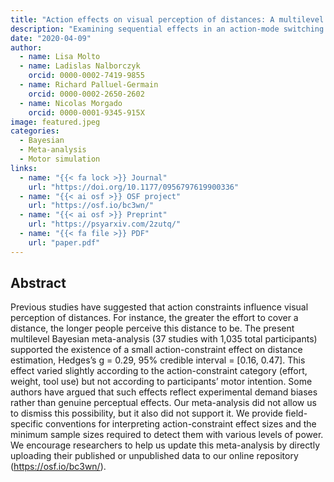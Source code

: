 ```yaml
---
title: "Action effects on visual perception of distances: A multilevel Bayesian meta-analysis"
description: "Examining sequential effects in an action-mode switching paradigm (typing execution and typing imagery)."
date: "2020-04-09"
author: 
  - name: Lisa Molto
  - name: Ladislas Nalborczyk
    orcid: 0000-0002-7419-9855
  - name: Richard Palluel-Germain
    orcid: 0000-0002-2650-2602
  - name: Nicolas Morgado
    orcid: 0000-0001-9345-915X
image: featured.jpeg
categories:
  - Bayesian
  - Meta-analysis
  - Motor simulation
links:
  - name: "{{< fa lock >}} Journal"
    url: "https://doi.org/10.1177/0956797619900336"
  - name: "{{< ai osf >}} OSF project"
    url: "https://osf.io/bc3wn/"
  - name: "{{< ai osf >}} Preprint"
    url: "https://psyarxiv.com/2zutq/"
  - name: "{{< fa file >}} PDF"
    url: "paper.pdf"
---
```


## Abstract

Previous studies have suggested that action constraints influence visual perception of distances. For instance, the greater the effort to cover a distance, the longer people perceive this distance to be. The present multilevel Bayesian meta-analysis (37 studies with 1,035 total participants) supported the existence of a small action-constraint effect on distance estimation, Hedges's g = 0.29, 95% credible interval = [0.16, 0.47]. This effect varied slightly according to the action-constraint category (effort, weight, tool use) but not according to participants’ motor intention. Some authors have argued that such effects reflect experimental demand biases rather than genuine perceptual effects. Our meta-analysis did not allow us to dismiss this possibility, but it also did not support it. We provide field-specific conventions for interpreting action-constraint effect sizes and the minimum sample sizes required to detect them with various levels of power. We encourage researchers to help us update this meta-analysis by directly uploading their published or unpublished data to our online repository (<https://osf.io/bc3wn/>).
